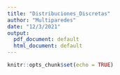 ```yaml
---
title: "Distribuciones_Discretas"
author: "Multiparedes"
date: "12/3/2021"
output:
  pdf_document: default
  html_document: default
---
```


```r
knitr::opts_chunk$set(echo = TRUE)
```

